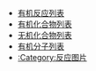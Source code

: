 * [[有机反应列表|有机反应列表]]
* [[有机化合物列表|有机化合物列表]]
* [[无机化合物列表|无机化合物列表]]
* [[有机分子列表|有机分子列表]]
* [[:Category:反应图片|:Category:反应图片]]